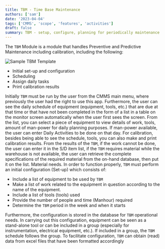 ```yaml
---
title: TBM - Time Base Maintenance
authors: ['sam']
date: '2023-04-04'
tags: ['CMMS', 'scope', 'features', 'activities']
draft: false
summary: TBM - setup, configure, planning for periodically maintenance
---
```


The `TBM` Module is a module that handles Preventive and Predictive Maintenance including calibration, including the following:

![Sample TBM Template][sampleTBM]

[sampleTBM]: /static/images/tbm/sampleTbmTemplate.jpg

- Initial set-up and configuration
- Scheduling
- Assign daily tasks
- Print calibration results

Initially `TBM` must be run by the user from the CMMS main menu, where previously the user had the right to use this app. Furthermore, the user can see the daily schedule of equipment (equipment, tools, etc.) that are due at that time or that have not been completed in the form of a list in a table on the monitor screen automatically when the user first sees the screen. From the list, you can select a piece of equipment to view details of work, tools, amount of man-power for daily planning purposes. If man-power available, the user can enter Daily Activities to be done on that day. For calibration, besides being able to see the schedule, tools, you can also make and print calibration results. From the results of the `TBM`, if the work cannot be done, the user can enter it in the S/D item list, if the `TBM` requires material while the warehouse is not available, the user can retrieve the complete specifications of the required material from the on-hand database, then put it on the list. Material needs. In order to function properly, `TBM` must perform an initial configuration (Set-up) which consists of:

- Include a list of equipment to be used by `TBM`
- Make a list of work related to the equipment in question according to the name of the equipment.
- Include a list of tools (tools) used
- Provide the number of people and time (Manhour) required
- Determine the `TBM` period in the week and when it starts

Furthermore, the configuration is stored in the database for `TBM` operational needs. In carrying out this configuration, equipment can be seen as a stand-alone tool or can be included in a group (especially for instrumentation, electrical equipment, etc.). If included in a group, the `TBM` schedule follows the group. To facilitate configuration, `TBM` can obtain (read) data from excel files that have been formatted accordingly
